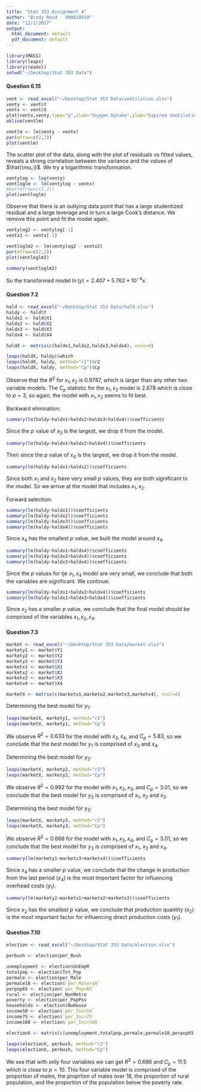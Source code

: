 ```yaml
---
title: "Stat 353 Assignment 4"
author: "Brody Reid - V00818610"
date: "12/1/2017"
output:
  html_document: default
  pdf_document: default
---
```

```r
library(MASS)
library(leaps)
library(readxl)
setwd("~/Desktop/Stat 353 Data")
```

#### Question 6.15
```r
vent <- read_excel("~/Desktop/Stat 353 Data/ventilation.xlsx")
venty <- vent$Y
ventx <- vent$X
plot(ventx,venty,type="p",xlab="Oxygen Uptake",ylab="Expired Ventilation",main="Expired ventilation against oxygen uptake")
abline(ventlm)
```
```r
ventlm <- lm(venty ~ ventx)
par(mfrow=c(2,2))
plot(ventlm)
```
The scatter plot of the data, along with the plot of residuals vs fitted values, reveals a strong correlation between the variance and the values of $\hat{\mu_i}$. We try a logarithmic transformation.
```r
ventylog <- log(venty)
ventloglm <- lm(ventylog ~ ventx)
#par(mfrow=c(2,2))
plot(ventloglm)
```
Observe that there is an outlying data point that has a large studentized residual and a large leverage and in turn a large Cook's distance. We remove this point and fit the model again.
```r
ventylog2 <- ventylog[-1]
ventx2 <- ventx[-1]

ventloglm2 <- lm(ventylog2 ~ ventx2)
par(mfrow=c(2,2))
plot(ventloglm2)

summary(ventloglm2)
```
So the transformed model $\ln(y)=2.407+5.762\times10^{-4}x$.









#### Question 7.2
```r
hald <- read_excel("~/Desktop/Stat 353 Data/hald.xlsx")
haldy <- hald$Y
haldx1 <- hald$X1
haldx2 <- hald$X2
haldx3 <- hald$X3
haldx4 <- hald$X4

haldX <- matrix(c(haldx1,haldx2,haldx3,haldx4), ncol=4)
```

```r
leaps(haldX, haldy)$which
leaps(haldX, haldy, method="r2")$r2
leaps(haldX, haldy, method="Cp")$Cp
```


Observe that the $R^2$ for $x_1, x_2$ is 0.9787, which is larger than any other two variable models. The $C_p$ statistic for the $x_1, x_2$ model is 2.678 which is close to $p=3$, so again, the model with $x_1, x_2$ seems to fit best.

Backward elimination:
```r
summary(lm(haldy~haldx1+haldx2+haldx3+haldx4))$coefficients
```
Since the $p$ value of $x_3$ is the largest, we drop it from the model.

```r
summary(lm(haldy~haldx1+haldx2+haldx4))$coefficients
```
Then since the $p$ value of $x_4$ is the largest, we drop it from the model.

```r
summary(lm(haldy~haldx1+haldx2))$coefficients
```
Since both $x_1$ and $x_2$ have very small $p$ values, they are both significant to the model. So we arrive at the model that includes $x_1, x_2$.

Forward selection:
```r
summary(lm(haldy~haldx1))$coefficients
summary(lm(haldy~haldx2))$coefficients
summary(lm(haldy~haldx3))$coefficients
summary(lm(haldy~haldx4))$coefficients
```
Since $x_4$ has the smallest $p$ value, we built the model around $x_4$.

```r
summary(lm(haldy~haldx1+haldx4))$coefficients
summary(lm(haldy~haldx2+haldx4))$coefficients
summary(lm(haldy~haldx3+haldx4))$coefficients
```
Since the $p$ values for tje $x_1, x_4$ model are very small, we conclude that both the variables are significant. We continue:

```r
summary(lm(haldy~haldx1+haldx2+haldx4))$coefficients
summary(lm(haldy~haldx1+haldx3+haldx4))$coefficients
```
Since $x_2$ has a smaller $p$ value, we conclude that the final model should be comprised of the variables $x_1, x_2, x_4$.

#### Question 7.3
```r
market <- read_excel("~/Desktop/Stat 353 Data/market.xlsx")
markety1 <- market$Y1
markety2 <- market$Y2
markety3 <- market$Y3
marketx1 <- market$X1
marketx2 <- market$X2
marketx3 <- market$X3
marketx4 <- market$X4

marketX <- matrix(c(marketx1,marketx2,marketx3,marketx4), ncol=4)
```

Determining the best model for $y_1$:
```r
leaps(marketX, markety1, method="r2")
leaps(marketX, markety1, method="Cp")
```
We observe $R^2=0.633$ for the model with $x_3, x_4$, and $C_p=5.83$, so we conclude that the best model for $y_1$ is comprised of $x_3$ and $x_4$.

Determining the best model for $y_2$:
```r
leaps(marketX, markety2, method="r2")
leaps(marketX, markety2, method="Cp")
```
We observe $R^2=0.992$ for the model with $x_1, x_2, x_3$, and $C_p=3.01$, so we conclude that the best model for $y_2$ is comprised of $x_1$, $x_2$ and $x_3$.

Determining the best model for $y_3$:
```r
leaps(marketX, markety3, method="r2")
leaps(marketX, markety3, method="Cp")
```
We observe $R^2=0.666$ for the model with $x_1, x_3, x_4$, and $C_p=3.01$, so we conclude that the best model for $y_3$ is comprised of $x_1$, $x_3$ and $x_4$.

```r
summary(lm(markety1~marketx3+marketx4))$coefficients
```
Since $x_4$ has a smaller $p$ value, we conclude that the change in production from the last period ($x_4$) is the most important factor for influencing overhead costs ($y_1$).

```r
summary(lm(markety2~marketx1+marketx2+marketx3))$coefficients
```
Since $x_2$ has the smallest $p$ value, we conclude that production quantity ($x_2$) is the most important factor for influencing direct production costs ($y_1$).

#### Question 7.10
```r
election <- read_excel("~/Desktop/Stat 353 Data/election.xlsx")

perbush <- election$per_Bush

unemployment <- election$UnEmpR
totalpop <- election$Tot_Pop
permale <- election$per_Male
permale18 <- election$`per_Male>18`
perpop65 <- election$`per_Pop>65`
rural <- election$per_NonMetro
poverty <- election$per_PopPov
households <- election$NuHouse
income50 <- election$`per_Inc>50`
income75 <- election$`per_Inc>75`
income100 <- election$`per_Inc>100`

electionX <- matrix(c(unemployment,totalpop,permale,permale18,perpop65,rural,poverty,households,income50,income75,income100), ncol=11)
```

```r
leaps(electionX, perbush, method="r2")
leaps(electionX, perbush, method="Cp")
```
We see that with only four variables we can get $R^2=0.686$ and $C_p=11.5$ which is close to $p=10$. This four variable model is comprised of the proportion of males, the proprtion of males over 18, the proportion of rural population, and the proportion of the population below the poverty rate.


